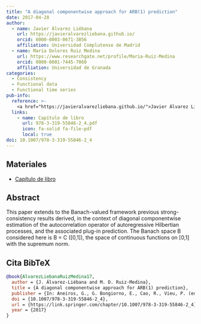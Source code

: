 ```yaml
---
title: "A diagonal componentwise approach for ARB(1) prediction"
date: 2017-04-28
author:
  - name: Javier Álvarez Liébana
    url: https://javieralvarezliebana.github.io/
    orcid: 0000-0003-0671-3856
    affiliation: Universidad Complutense de Madrid
  - name: María Dolores Ruiz Medina
    url: https://www.researchgate.net/profile/Maria-Ruiz-Medina
    orcid: 0000-0001-7445-7060
    affiliation: Universidad de Granada
categories: 
  - Consistency
  - Functional data
  - Functional time series
pub-info:
  reference: >-
    <a href="https://javieralvarezliebana.github.io/">Javier Álvarez Liébana</a>, <a href="https://www.researchgate.net/profile/Maria-Ruiz-Medina">María Dolores Ruiz Medina</a>, «A diagonal componentwise approach for ARB(1) prediction», <em>In: Aneiros, G., G. Bongiorno, E., Cao, R., Vieu, P. (eds) Functional Statistics and Related Fields. Contributions to Statistics. Springer, Cham</em> (2017), doi: <a href="https://doi.org/10.1007/978-3-319-55846-2_4"><code>10.1007/978-3-319-55846-2_4</code></a>
  links:
    - name: Capítulo de libro
      url: 978-3-319-55846-2_4.pdf
      icon: fa-solid fa-file-pdf
      local: true
doi: 10.1007/978-3-319-55846-2_4
---
```


## Materiales

- [Capítulo de libro](978-3-319-55846-2_4.pdf)

## Abstract

This paper extends to the Banach-valued framework previous strong-consistency results derived, in the context of diagonal componentwise estimation of the autocorrelation operator of autoregressive Hilbertian processes, and the associated plug-in prediction. The Banach space B considered here is B = C ([0,1]), the space of continuous functions on [0,1] with the supremum norm.

## Cita BibTeX

```bibtex
@book{AlvarezLiebanaRuizMedina17,
  author = {J. Álvarez-Liébana and M. D. Ruiz-Medina},
  title = {A diagonal componentwise approach for ARB(1) prediction},
  publisher = {In: Aneiros, G., G. Bongiorno, E., Cao, R., Vieu, P. (eds) Functional Statistics and Related Fields. Contributions to Statistics. Springer, Cham},
  doi = {10.1007/978-3-319-55846-2_4},
  url = {https://link.springer.com/chapter/10.1007/978-3-319-55846-2_4},
  year = {2017}
}
```